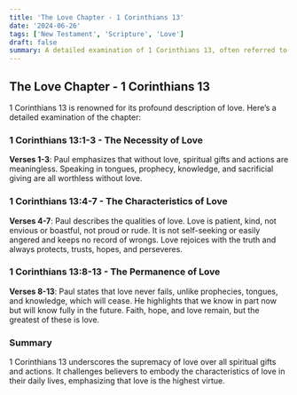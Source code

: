```yaml
---
title: 'The Love Chapter - 1 Corinthians 13'
date: '2024-06-26'
tags: ['New Testament', 'Scripture', 'Love']
draft: false
summary: A detailed examination of 1 Corinthians 13, often referred to as the Love Chapter, and its application in the life of a believer.
---
```


## The Love Chapter - 1 Corinthians 13

1 Corinthians 13 is renowned for its profound description of love. Here’s a detailed examination of the chapter:

### 1 Corinthians 13:1-3 - The Necessity of Love

**Verses 1-3**: Paul emphasizes that without love, spiritual gifts and actions are meaningless. Speaking in tongues, prophecy, knowledge, and sacrificial giving are all worthless without love.

### 1 Corinthians 13:4-7 - The Characteristics of Love

**Verses 4-7**: Paul describes the qualities of love. Love is patient, kind, not envious or boastful, not proud or rude. It is not self-seeking or easily angered and keeps no record of wrongs. Love rejoices with the truth and always protects, trusts, hopes, and perseveres.

### 1 Corinthians 13:8-13 - The Permanence of Love

**Verses 8-13**: Paul states that love never fails, unlike prophecies, tongues, and knowledge, which will cease. He highlights that we know in part now but will know fully in the future. Faith, hope, and love remain, but the greatest of these is love.

### Summary

1 Corinthians 13 underscores the supremacy of love over all spiritual gifts and actions. It challenges believers to embody the characteristics of love in their daily lives, emphasizing that love is the highest virtue.
